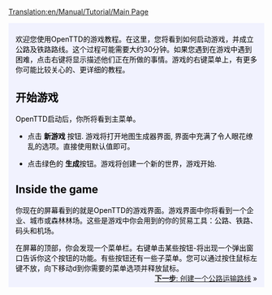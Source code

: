 [[Translation:en/Manual/Tutorial/Main Page]]
{{en/Translation|origin= en/Manual/Tutorial/Main Page
|from  = en
|to    = zh
|Percentage =90
}}
{{en/Tabs|5|1
|en/Manual/Tutorial/Main Page|1. 开始<!--
-->|en/Manual/Tutorial/Buses|2. 公路运输<!--
-->|en/Manual/Tutorial/Trains|3. 铁路运输<!--
-->|en/Manual/Tutorial/Planes|4. 飞机运输<!--
-->|en/Manual/Tutorial/Conclusion|5. 结束语}}
<div style="padding:.5em 1em 1em 1em; border-top:none; background-color:#f1f2fe; color:#000;">
{{en/教程}}
欢迎您使用OpenTTD的游戏教程。在这里，您将看到如何启动游戏，并成立公路及铁路路线。这个过程可能需要大约30分钟。如果您遇到在游戏中遇到困难，点击右键将显示描述他们正在所做的事情。游戏的右键菜单上，有更多你可能比较关心的、更详细的教程。
==开始游戏==
{{en/Phototable|[[File:en/Main menu new game.jpeg|主菜单]]|OpenTTD's 主菜单|center}}
OpenTTD启动后，你所将看到主菜单。


*点击 '''新游戏''' 按钮. 游戏将打开地图生成器界面, 界面中充满了令人眼花缭乱的选项。直接使用默认值即可。
{{en/Phototable|[[File:zh/Manual/Worldgenerationdialog.png|创建新的游戏]]|地图生成器. 在顶部的四个影像让你改变气候。我们将保留所有选项的方式是本教程.|center}}

*点击绿色的 '''生成'''按钮。游戏将创建一个新的世界，游戏开始.

==Inside the game==
{{en/Phototable|[[File:zh/Manual/Tutorial/Aftergamestart.png|新的游戏]]|新的游戏|right}}
你现在的屏幕看到的就是OpenTTD的游戏界面。游戏界面中你将看到一个企业、城市或森林林场。这些是游戏中你会用到的你的贸易工具：公路、铁路、码头和机场。

在屏幕的顶部，你会发现一个菜单栏。右键单击某些按钮-将出现一个弹出窗口告诉你这个按钮的功能。有些按钮还有一些子菜单。您可以通过按住鼠标左键不放，向下移动d到你需要的菜单选项并释放鼠标。
<br style="clear:both;">
<span style="float: right">[[en/教程/公路运输|'''下一步''': 创建一个公路运输路线]] &raquo;</span>
</div>